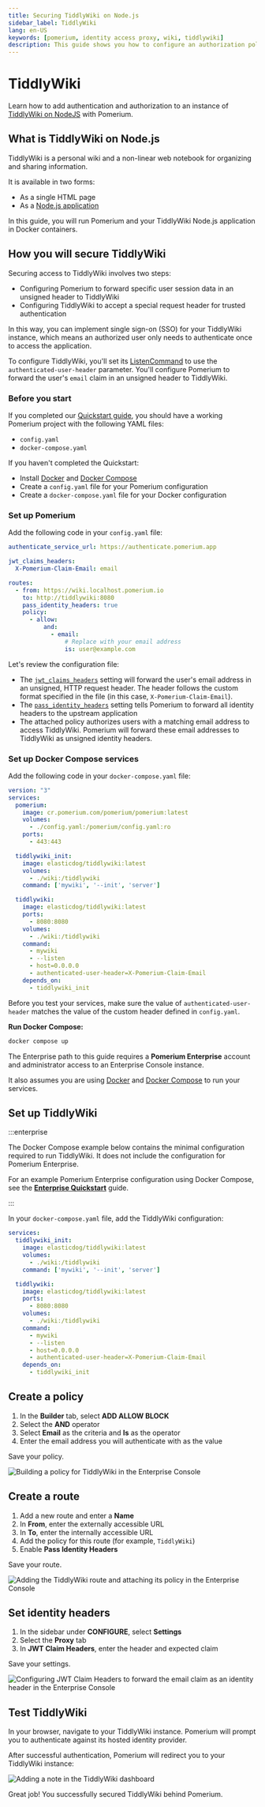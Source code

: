 ```yaml
---
title: Securing TiddlyWiki on Node.js
sidebar_label: TiddlyWiki
lang: en-US
keywords: [pomerium, identity access proxy, wiki, tiddlywiki]
description: This guide shows you how to configure an authorization policy and SSO to control access to an online instance of Tiddlywiki with Pomerium.
---
```



# TiddlyWiki

Learn how to add authentication and authorization to an instance of [TiddlyWiki on NodeJS](https://tiddlywiki.com/static/TiddlyWiki%2520on%2520Node.js.html) with Pomerium.

## What is TiddlyWiki on Node.js

TiddlyWiki is a personal wiki and a non-linear web notebook for organizing and sharing information.

It is available in two forms:

- As a single HTML page
- As a [Node.js application](https://www.npmjs.com/package/tiddlywiki)

In this guide, you will run Pomerium and your TiddlyWiki Node.js application in Docker containers.

## How you will secure TiddlyWiki

Securing access to TiddlyWiki involves two steps:

- Configuring Pomerium to forward specific user session data in an unsigned header to TiddlyWiki
- Configuring TiddlyWiki to accept a special request header for trusted authentication

In this way, you can implement single sign-on (SSO) for your TiddlyWiki instance, which means an authorized user only needs to authenticate once to access the application.

To configure TiddlyWiki, you'll set its [ListenCommand](https://tiddlywiki.com/static/ListenCommand.html) to use the `authenticated-user-header` parameter. You'll configure Pomerium to forward the user's `email` claim in an unsigned header to TiddlyWiki.

### Before you start

<Tabs>
<TabItem label="Core" value="Core">

If you completed our [Quickstart guide](/docs/quickstart), you should have a working Pomerium project with the following YAML files:

- `config.yaml`
- `docker-compose.yaml`

If you haven't completed the Quickstart:

- Install [Docker](https://www.docker.com/) and [Docker Compose](https://docs.docker.com/compose/install/)
- Create a `config.yaml` file for your Pomerium configuration
- Create a `docker-compose.yaml` file for your Docker configuration

### Set up Pomerium

Add the following code in your `config.yaml` file:

```yaml title="config.yaml"
authenticate_service_url: https://authenticate.pomerium.app

jwt_claims_headers:
  X-Pomerium-Claim-Email: email

routes:
  - from: https://wiki.localhost.pomerium.io
    to: http://tiddlywiki:8080
    pass_identity_headers: true
    policy:
      - allow:
          and:
            - email:
                # Replace with your email address
                is: user@example.com
```

Let's review the configuration file:

- The [`jwt_claims_headers`](/docs/reference/jwt-claim-headers) setting will forward the user's email address in an unsigned, HTTP request header. The header follows the custom format specified in the file (in this case, `X-Pomerium-Claim-Email`).
- The [`pass_identity_headers`](/docs/reference/routes/pass-identity-headers-per-route) setting tells Pomerium to forward all identity headers to the upstream application
- The attached policy authorizes users with a matching email address to access TiddlyWiki. Pomerium will forward these email addresses to TiddlyWiki as unsigned identity headers.

### Set up Docker Compose services

Add the following code in your `docker-compose.yaml` file:

```yaml title="docker-compose.yaml"
version: "3"
services:
  pomerium:
    image: cr.pomerium.com/pomerium/pomerium:latest
    volumes:
      - ./config.yaml:/pomerium/config.yaml:ro
    ports:
      - 443:443

  tiddlywiki_init:
    image: elasticdog/tiddlywiki:latest
    volumes:
      - ./wiki:/tiddlywiki
    command: ['mywiki', '--init', 'server']

  tiddlywiki:
    image: elasticdog/tiddlywiki:latest
    ports:
      - 8080:8080
    volumes:
      - ./wiki:/tiddlywiki
    command:
      - mywiki
      - --listen
      - host=0.0.0.0
      - authenticated-user-header=X-Pomerium-Claim-Email
    depends_on:
      - tiddlywiki_init
```

Before you test your services, make sure the value of `authenticated-user-header` matches the value of the custom header defined in `config.yaml`.

**Run Docker Compose:**

```bash
docker compose up
```

</TabItem>
<TabItem label="Enterprise" value="Enterprise">

The Enterprise path to this guide requires a **Pomerium Enterprise** account and administrator access to an Enterprise Console instance.

It also assumes you are using [Docker](https://www.docker.com/) and [Docker Compose](https://docs.docker.com/compose/install/) to run your services.

## Set up TiddlyWiki

:::enterprise

The Docker Compose example below contains the minimal configuration required to run TiddlyWiki. It does not include the configuration for Pomerium Enterprise.

For an example Pomerium Enterprise configuration using Docker Compose, see the [**Enterprise Quickstart**](/docs/deploy/enterprise/quickstart) guide.

:::

In your `docker-compose.yaml` file, add the TiddlyWiki configuration:

```yaml title="docker-compose.yaml"
services:
  tiddlywiki_init:
    image: elasticdog/tiddlywiki:latest
    volumes:
      - ./wiki:/tiddlywiki
    command: ['mywiki', '--init', 'server']

  tiddlywiki:
    image: elasticdog/tiddlywiki:latest
    ports:
      - 8080:8080
    volumes:
      - ./wiki:/tiddlywiki
    command:
      - mywiki
      - --listen
      - host=0.0.0.0
      - authenticated-user-header=X-Pomerium-Claim-Email
    depends_on:
      - tiddlywiki_init
```

## Create a policy

1. In the **Builder** tab, select **ADD ALLOW BLOCK**
1. Select the **AND** operator
1. Select **Email** as the criteria and **Is** as the operator
1. Enter the email address you will authenticate with as the value

Save your policy.

![Building a policy for TiddlyWiki in the Enterprise  Console](./img/tiddlywiki/tiddlywiki-enterprise-policy.png)

## Create a route

1. Add a new route and enter a **Name**
1. In **From**, enter the externally accessible URL
1. In **To**, enter the internally accessible URL
1. Add the policy for this route (for example, `TiddlyWiki`)
1. Enable **Pass Identity Headers**

Save your route.

![Adding the TiddlyWiki route and attaching its policy in the Enterprise Console](./img/tiddlywiki/tiddlywiki-enterprise-route.png)

## Set identity headers

1. In the sidebar under **CONFIGURE**, select **Settings**
1. Select the **Proxy** tab
1. In **JWT Claim Headers**, enter the header and expected claim

Save your settings.

![Configuring JWT Claim Headers to forward the email claim as an identity header in the Enterprise Console](./img/tiddlywiki/enterprise-tiddlywiki-jwt-headers.png)

</TabItem>
</Tabs>

## Test TiddlyWiki

In your browser, navigate to your TiddlyWiki instance. Pomerium will prompt you to authenticate against its hosted identity provider.

After successful authentication, Pomerium will redirect you to your TiddlyWiki instance:

![Adding a note in the TiddlyWiki dashboard](./img/tiddlywiki/tiddlywiki-first-note.png)

Great job! You successfully secured TiddlyWiki behind Pomerium.
